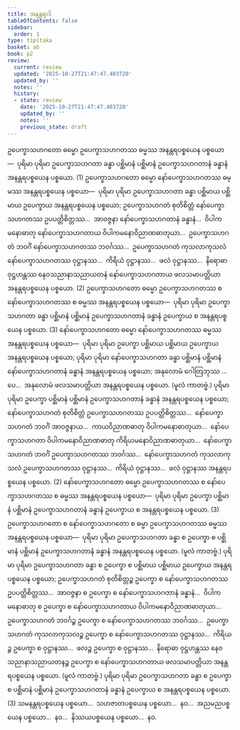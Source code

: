 ```yaml
---
title: အနန္တရာဒိ
tableOfContents: false
sidebar:
  order: 1
type: tipitaka
basket: ab
book: p2
review:
  current: review
  updated: '2025-10-27T21:47:47.403720'
  updated_by: ''
  notes: ''
  history:
  - state: review
    date: '2025-10-27T21:47:47.403720'
    updated_by: ''
    notes: ''
    previous_state: draft
---
```



<ReviewStatus review={frontmatter.review} showDetails={true} />

<HypothesisAnnotation frontmatter={frontmatter} />

<DynamicBreadcrumb />

<Division number="187" book="p2" e="ch" v="38" p="439">

<Paragraph number="4494" book="p2">
ဥပေက္ခာသဟဂတော ဓမ္မော ဥပေက္ခာသဟဂတဿ ဓမ္မဿ အနန္တရပစ္စယေန ပစ္စယော—  ပုရိမာ ပုရိမာ ဥပေက္ခာသဟဂတာ ခန္ဓာ ပစ္ဆိမာနံ ပစ္ဆိမာနံ ဥပေက္ခာသဟဂတာနံ ခန္ဓာနံ အနန္တရပစ္စယေန ပစ္စယော. (1)
</Paragraph>

<Paragraph number="4495" book="p2">
ဥပေက္ခာသဟဂတော ဓမ္မော နော်ပေက္ခာသဟဂတဿ ဓမ္မဿ အနန္တရပစ္စယေန ပစ္စယော—  ပုရိမာ ပုရိမာ ဥပေက္ခာသဟဂတာ ခန္ဓာ ပစ္ဆိမာယ ပစ္ဆိမာယ ဥပေက္ခာယ အနန္တရပစ္စယေန ပစ္စယော; ဥပေက္ခာသဟဂတံ စုတိစိတ္တံ နော်ပေက္ခာသဟဂတဿ ဥပပတ္တိစိတ္တဿ…  အာဝဇ္ဇနာ နော်ပေက္ခာသဟဂတာနံ ခန္ဓာနံ…  ဝိပါကမနောဓာတု နော်ပေက္ခာသဟဂတာယ ဝိပါကမနောဝိညာဏဓာတုယာ…  ဥပေက္ခာသဟဂတံ ဘဝင်္ဂံ နော်ပေက္ခာသဟဂတဿ ဘဝင်္ဂဿ…  ဥပေက္ခာသဟဂတံ ကုသလာကုသလံ နော်ပေက္ခာသဟဂတဿ ဝုဋ္ဌာနဿ…  ကိရိယံ ဝုဋ္ဌာနဿ…  ဖလံ ဝုဋ္ဌာနဿ…  နိရောဓာ ဝုဋ္ဌဟန္တဿ နေဝသညာနာသညာယတနံ နော်ပေက္ခာသဟဂတာယ ဖလသမာပတ္တိယာ အနန္တရပစ္စယေန ပစ္စယော. (2)
</Paragraph>

<Paragraph number="4496" book="p2">
ဥပေက္ခာသဟဂတော ဓမ္မော ဥပေက္ခာသဟဂတဿ စ နော်ပေက္ခာသဟဂတဿ စ ဓမ္မဿ အနန္တရပစ္စယေန ပစ္စယော—  ပုရိမာ ပုရိမာ ဥပေက္ခာသဟဂတာ ခန္ဓာ ပစ္ဆိမာနံ ပစ္ဆိမာနံ ဥပေက္ခာသဟဂတာနံ ခန္ဓာနံ ဥပေက္ခာယ စ အနန္တရပစ္စယေန ပစ္စယော. (3)
</Paragraph>

</Division>
<Division number="188" book="p2" e="ch" v="38" p="440">

<Paragraph number="4497" book="p2">
နော်ပေက္ခာသဟဂတော ဓမ္မော နော်ပေက္ခာသဟဂတဿ ဓမ္မဿ အနန္တရပစ္စယေန ပစ္စယော—  ပုရိမာ ပုရိမာ ဥပေက္ခာ ပစ္ဆိမာယ ပစ္ဆိမာယ ဥပေက္ခာယ အနန္တရပစ္စယေန ပစ္စယော; ပုရိမာ ပုရိမာ နော်ပေက္ခာသဟဂတာ ခန္ဓာ ပစ္ဆိမာနံ ပစ္ဆိမာနံ နော်ပေက္ခာသဟဂတာနံ ခန္ဓာနံ အနန္တရပစ္စယေန ပစ္စယော; အနုလောမံ ဂေါတြဘုဿ …ပေ…  အနုလောမံ ဖလသမာပတ္တိယာ အနန္တရပစ္စယေန ပစ္စယော. (မူလံ ကာတဗ္ဗံ.) ပုရိမာ ပုရိမာ ဥပေက္ခာ ပစ္ဆိမာနံ ပစ္ဆိမာနံ ဥပေက္ခာသဟဂတာနံ ခန္ဓာနံ အနန္တရပစ္စယေန ပစ္စယော; နော်ပေက္ခာသဟဂတံ စုတိစိတ္တံ ဥပေက္ခာသဟဂတဿ ဥပပတ္တိစိတ္တဿ…  နော်ပေက္ခာသဟဂတံ ဘဝင်္ဂံ အာဝဇ္ဇနာယ…  ကာယဝိညာဏဓာတု ဝိပါကမနောဓာတုယာ…  နော်ပေက္ခာသဟဂတာ ဝိပါကမနောဝိညာဏဓာတု ကိရိယမနောဝိညာဏဓာတုယာ…  နော်ပေက္ခာသဟဂတံ ဘဝင်္ဂံ ဥပေက္ခာသဟဂတဿ ဘဝင်္ဂဿ…  နော်ပေက္ခာသဟဂတံ ကုသလာကုသလံ ဥပေက္ခာသဟဂတဿ ဝုဋ္ဌာနဿ…  ကိရိယံ ဝုဋ္ဌာနဿ…  ဖလံ ဝုဋ္ဌာနဿ အနန္တရပစ္စယေန ပစ္စယော. (2)
</Paragraph>

<Paragraph number="4498" book="p2">
နော်ပေက္ခာသဟဂတော ဓမ္မော ဥပေက္ခာသဟဂတဿ စ နော်ပေက္ခာသဟဂတဿ စ ဓမ္မဿ အနန္တရပစ္စယေန ပစ္စယော—  ပုရိမာ ပုရိမာ ဥပေက္ခာ ပစ္ဆိမာနံ ပစ္ဆိမာနံ ဥပေက္ခာသဟဂတာနံ ခန္ဓာနံ ဥပေက္ခာယ စ အနန္တရပစ္စယေန ပစ္စယော. (3)
</Paragraph>

</Division>
<Division number="189" book="p2" e="ch" v="38" p="440">

<Paragraph number="4499" book="p2">
ဥပေက္ခာသဟဂတော စ နော်ပေက္ခာသဟဂတော စ ဓမ္မာ ဥပေက္ခာသဟဂတဿ ဓမ္မဿ အနန္တရပစ္စယေန ပစ္စယော—  ပုရိမာ ပုရိမာ ဥပေက္ခာသဟဂတာ ခန္ဓာ စ ဥပေက္ခာ စ ပစ္ဆိမာနံ ပစ္ဆိမာနံ ဥပေက္ခာသဟဂတာနံ ခန္ဓာနံ အနန္တရပစ္စယေန ပစ္စယော. (မူလံ ကာတဗ္ဗံ.) ပုရိမာ ပုရိမာ ဥပေက္ခာသဟဂတာ ခန္ဓာ စ ဥပေက္ခာ စ ပစ္ဆိမာယ ပစ္ဆိမာယ ဥပေက္ခာယ အနန္တရပစ္စယေန ပစ္စယော; ဥပေက္ခာသဟဂတံ စုတိစိတ္တဉ္စ ဥပေက္ခာ စ နော်ပေက္ခာသဟဂတဿ ဥပပတ္တိစိတ္တဿ…  အာဝဇ္ဇနာ စ ဥပေက္ခာ စ နော်ပေက္ခာသဟဂတာနံ ခန္ဓာနံ…  ဝိပါကမနောဓာတု စ ဥပေက္ခာ စ နော်ပေက္ခာသဟဂတာယ ဝိပါကမနောဝိညာဏဓာတုယာ…  ဥပေက္ခာသဟဂတံ ဘဝင်္ဂဉ္စ ဥပေက္ခာ စ နော်ပေက္ခာသဟဂတဿ ဘဝင်္ဂဿ…  ဥပေက္ခာသဟဂတံ ကုသလာကုသလဉ္စ ဥပေက္ခာ စ နော်ပေက္ခာသဟဂတဿ ဝုဋ္ဌာနဿ…  ကိရိယဉ္စ ဥပေက္ခာ စ ဝုဋ္ဌာနဿ…  ဖလဉ္စ ဥပေက္ခာ စ ဝုဋ္ဌာနဿ…  နိရောဓာ ဝုဋ္ဌဟန္တဿ နေဝသညာနာသညာယတနဉ္စ ဥပေက္ခာ စ နော်ပေက္ခာသဟဂတာယ ဖလသမာပတ္တိယာ အနန္တရပစ္စယေန ပစ္စယော. (မူလံ ကာတဗ္ဗံ.) ပုရိမာ ပုရိမာ ဥပေက္ခာသဟဂတာ ခန္ဓာ စ ဥပေက္ခာ စ ပစ္ဆိမာနံ ပစ္ဆိမာနံ ဥပေက္ခာသဟဂတာနံ ခန္ဓာနံ ဥပေက္ခာယ စ အနန္တရပစ္စယေန ပစ္စယော. (3)
</Paragraph>

<Paragraph number="4500" book="p2">
သမနန္တရပစ္စယေန ပစ္စယော…  သဟဇာတပစ္စယေန ပစ္စယော…  နဝ…  အညမညပစ္စယေန ပစ္စယော…  နဝ…  နိဿယပစ္စယေန ပစ္စယော…  နဝ.
</Paragraph>
</Division>